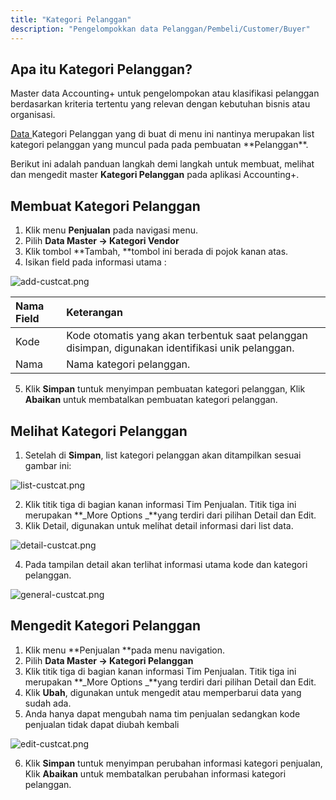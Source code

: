 ```yaml
---
title: "Kategori Pelanggan"
description: "Pengelompokkan data Pelanggan/Pembeli/Customer/Buyer"
---
```


## Apa itu Kategori Pelanggan?

Master data Accounting\+ untuk pengelompokan atau klasifikasi pelanggan berdasarkan kriteria tertentu yang relevan dengan kebutuhan bisnis atau organisasi.

<Tip>
  <u>Data </u>Kategori Pelanggan yang di buat di menu ini nantinya merupakan list kategori pelanggan  yang muncul pada pada pembuatan **Pelanggan**.
</Tip>

Berikut ini adalah panduan langkah demi langkah untuk membuat, melihat dan mengedit master **Kategori Pelanggan** pada aplikasi Accounting\+.

## Membuat Kategori Pelanggan

1. Klik menu **Penjualan** pada navigasi menu.
2. Pilih **Data Master → Kategori Vendor**
3. Klik tombol **Tambah, **tombol ini berada di pojok kanan atas. 
4. Isikan field pada informasi utama :

![add-custcat.png](/images/add-custcat.png)

| Nama Field | Keterangan                                                                                        |
| :--------- | :------------------------------------------------------------------------------------------------ |
| Kode       | Kode otomatis yang akan terbentuk saat pelanggan disimpan, digunakan identifikasi unik pelanggan. |
| Nama       | Nama kategori pelanggan.                                                                          |

5. Klik **Simpan** tuntuk menyimpan pembuatan kategori pelanggan, Klik **Abaikan** untuk membatalkan pembuatan kategori pelanggan. 

## Melihat Kategori Pelanggan

1. Setelah di **Simpan**, list kategori pelanggan akan ditampilkan sesuai gambar ini: 

![list-custcat.png](/images/list-custcat.png)

2. Klik titik tiga di bagian kanan informasi Tim Penjualan. Titik tiga ini merupakan **_More Options _**yang terdiri dari pilihan Detail dan Edit. 
3. Klik Detail, digunakan untuk melihat detail informasi dari list data.

![detail-custcat.png](/images/detail-custcat.png)

4. Pada tampilan detail akan terlihat informasi utama kode dan kategori pelanggan.

![general-custcat.png](/images/general-custcat.png)

## Mengedit Kategori Pelanggan

1. Klik menu **Penjualan **pada menu navigation.
2. Pilih **Data Master → Kategori Pelanggan**
3. Klik titik tiga di bagian kanan informasi Tim Penjualan. Titik tiga ini merupakan **_More Options _**yang terdiri dari pilihan Detail dan Edit. 
4. Klik **Ubah**, digunakan untuk mengedit atau memperbarui data yang sudah ada.
5. Anda hanya dapat mengubah nama tim penjualan sedangkan kode penjualan tidak dapat diubah kembali

![edit-custcat.png](/images/edit-custcat.png)

6. Klik **Simpan** tuntuk menyimpan perubahan informasi kategori penjualan, Klik **Abaikan** untuk membatalkan perubahan informasi kategori pelanggan. 